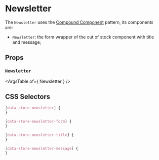 

# Newsletter

<Canvas>
  <Story id="organisms-newsletter--newsletter" />
</Canvas>

The `Newsletter` uses the [Compound Component](https://kentcdodds.com/blog/compound-components-with-react-hooks) pattern, its components are:

- `Newsletter`: the form wrapper of the out of stock component with title and message;

## Props

### `Newsletter`

<ArgsTable of={ Newsletter } />

## CSS Selectors

```css
[data-store-newsletter] {
}

[data-store-newsletter-form] {
}

[data-store-newsletter-title] {
}

[data-store-newsletter-message] {
}
```
